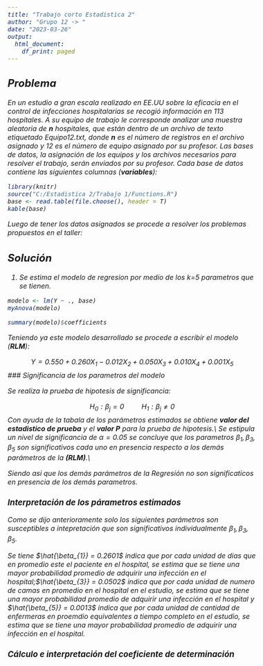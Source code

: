 ```yaml
---
title: "Trabajo corto Estadistica 2"
author: "Grupo 12 -> "
date: "2023-03-26"
output:
  html_document:
    df_print: paged
---
```

<style type="text/css">
  body{
  font-size: 12pt;
  font-style:italic
}
</style>

## Problema

En un estudio a gran escala realizado en EE.UU sobre la eficacia en el control de infecciones
hospitalarias se recogió información en 113 hospitales. A su equipo de trabajo le corresponde analizar una
muestra aleatoria de __n__ hospitales, que están dentro de un archivo de texto etiquetado Equipo12.txt, donde
__n__ es el número de registros en el archivo asignado y 12 es el número de equipo asignado por su profesor. Las
bases de datos, la asignación de los equipos y los archivos necesarios para resolver el trabajo, serán enviados
por su profesor. Cada base de datos contiene las siguientes columnas (__variables__):

```r
library(knitr)
source("C:/Estadistica 2/Trabajo 1/Functions.R")
base <- read.table(file.choose(), header = T)
kable(base)
```
Luego de tener los datos asignados se procede a resolver los problemas propuestos en el taller:

## Solución

1. Se estima el modelo de regresion por medio de los k=5 parametros que se tienen.

```r
modelo <- lm(Y ~ ., base)
myAnova(modelo)
```

```r
summary(modelo)$coefficients
```



Teniendo ya este modelo desarrollado se procede a escribir el modelo (__RLM__):

$$Y =0.550+0.260X_{1}-0.012X_{2}+0.050X_{3}+0.010X_{4}+0.001X_{5}$$
### Significancia de los parametros del modelo

Se realiza la prueba de hipotesis de significancia:

$$ H_{0}: \beta_{j}=0 \hspace{1cm} H_{1}:\beta_{j}\neq 0$$
Con ayuda de la tabala de los parámetros estimados se obtiene __valor del estadistico de prueba__ y el __valor P__ para la prueba de hipotesis.\\
Se estipula un nivel de significancia de $\alpha=0.05$ se concluye que los parametros $\beta_{1},\beta_{3},\beta_{5}$ son significativos cada uno en presencia respecto a los demás parámetros de la __(RLM)__.\\

Siendo asi que los demás parámetros de la Regresión no son significaticos en presencia de los demás parametros.

### Interpretación de los párametros estimados

Como se dijo anterioramente solo los siguientes parámetros son susceptibles a intepretación que son significativos individualmente $\beta_{1},\beta_{3},\beta_{5}$.

Se tiene $\hat{\beta_{1}} = 0.2601$ indica que por cada unidad de dias que en promedio este el paciente en el hospital, se estima que se tiene una mayor probabilidad promedio de adquirir una infección en el hospital;$\hat{\beta_{3}} = 0.0502$ indica que por cada unidad de numero de camas en promedio en el hospital en el estudio, se estima que se tiene una mayor probabilidad promedio de adquirir una infección en el hospital y $\hat{\beta_{5}} = 0.0013$ indica que por cada unidad de cantidad de enfermeras en proemdio equivalentes a tiempo completo en el estudio, se estima que se tiene una mayor probabilidad promedio de adquirir una infección en el hospital.

### Cálculo e interpretación del coeficiente de determinación





